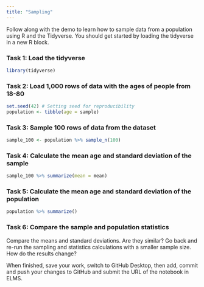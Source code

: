 ```yaml
---
title: "Sampling"
---
```


Follow along with the demo to learn how to sample data from a population using R and the Tidyverse. You should get started by loading the tidyverse in a new R block.

### Task 1: Load the tidyverse
```r
library(tidyverse)
```


### Task 2: Load 1,000 rows of data with the ages of people from 18-80
```r
set.seed(42) # Setting seed for reproducibility 
population <- tibble(age = sample)
```


### Task 3: Sample 100 rows of data from the dataset
```r
sample_100 <- population %>% sample_n(100)
```


### Task 4: Calculate the mean age and standard deviation of the sample
```r
sample_100 %>% summarize(mean = mean)
```


### Task 5: Calculate the mean age and standard deviation of the population
```r
population %>% summarize()
```


### Task 6: Compare the sample and population statistics

Compare the means and standard deviations. Are they similar? Go back and re-run the sampling and statistics calculations with a smaller sample size. How do the results change?



When finished, save your work, switch to GitHub Desktop, then add, commit and push your changes to GitHub and submit the URL of the notebook in ELMS.
